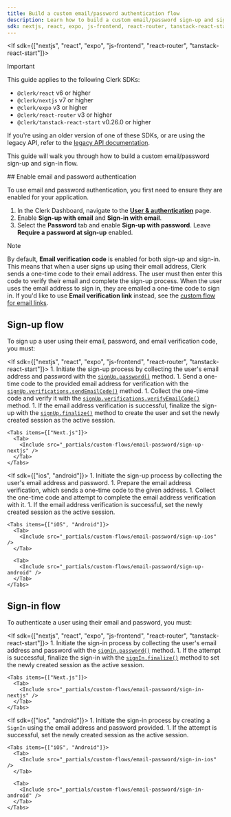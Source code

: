 ```yaml
---
title: Build a custom email/password authentication flow
description: Learn how to build a custom email/password sign-up and sign-in flow using the Clerk API.
sdk: nextjs, react, expo, js-frontend, react-router, tanstack-react-start, ios, android
---
```


<Include src="_partials/custom-flows-callout" />

<If sdk={["nextjs", "react", "expo", "js-frontend", "react-router", "tanstack-react-start"]}>
  > [!IMPORTANT]
  > This guide applies to the following Clerk SDKs:
  >
  > - `@clerk/react` v6 or higher
  > - `@clerk/nextjs` v7 or higher
  > - `@clerk/expo` v3 or higher
  > - `@clerk/react-router` v3 or higher
  > - `@clerk/tanstack-react-start` v0.26.0 or higher
  >
  > If you're using an older version of one of these SDKs, or are using the legacy API, refer to the [legacy API documentation](/docs/guides/development/custom-flows/authentication/legacy/email-password).
</If>

This guide will walk you through how to build a custom email/password sign-up and sign-in flow.

<Steps>
  ## Enable email and password authentication

  To use email and password authentication, you first need to ensure they are enabled for your application.

  1. In the Clerk Dashboard, navigate to the [**User & authentication**](https://dashboard.clerk.com/last-active?path=user-authentication/user-and-authentication) page.
  1. Enable **Sign-up with email** and **Sign-in with email**.
  1. Select the **Password** tab and enable **Sign-up with password**. Leave **Require a password at sign-up** enabled.

  > [!NOTE]
  > By default, **Email verification code** is enabled for both sign-up and sign-in. This means that when a user signs up using their email address, Clerk sends a one-time code to their email address. The user must then enter this code to verify their email and complete the sign-up process. When the user uses the email address to sign in, they are emailed a one-time code to sign in. If you'd like to use **Email verification link** instead, see the [custom flow for email links](/docs/guides/development/custom-flows/authentication/email-links).

  ## Sign-up flow

  To sign up a user using their email, password, and email verification code, you must:

  <If sdk={["nextjs", "react", "expo", "js-frontend", "react-router", "tanstack-react-start"]}>
    1. Initiate the sign-up process by collecting the user's email address and password with the [`signUp.password()`](/docs/reference/javascript/sign-up-future#password) method.
    1. Send a one-time code to the provided email address for verification with the [`signUp.verifications.sendEmailCode()`](/docs/reference/javascript/sign-up-future#verifications-send-email-code) method.
    1. Collect the one-time code and verify it with the [`signUp.verifications.verifyEmailCode()`](/docs/reference/javascript/sign-up-future#verifications-verify-email-code) method.
    1. If the email address verification is successful, finalize the sign-up with the [`signUp.finalize()`](/docs/reference/javascript/sign-up-future#finalize) method to create the user and set the newly created session as the active session.

    <Tabs items={["Next.js"]}>
      <Tab>
        <Include src="_partials/custom-flows/email-password/sign-up-nextjs" />
      </Tab>
    </Tabs>
  </If>

  <If sdk={["ios", "android"]}>
    1. Initiate the sign-up process by collecting the user's email address and password.
    1. Prepare the email address verification, which sends a one-time code to the given address.
    1. Collect the one-time code and attempt to complete the email address verification with it.
    1. If the email address verification is successful, set the newly created session as the active session.

    <Tabs items={["iOS", "Android"]}>
      <Tab>
        <Include src="_partials/custom-flows/email-password/sign-up-ios" />
      </Tab>

      <Tab>
        <Include src="_partials/custom-flows/email-password/sign-up-android" />
      </Tab>
    </Tabs>
  </If>

  ## Sign-in flow

  To authenticate a user using their email and password, you must:

  <If sdk={["nextjs", "react", "expo", "js-frontend", "react-router", "tanstack-react-start"]}>
    1. Initiate the sign-in process by collecting the user's email address and password with the [`signIn.password()`](/docs/reference/javascript/sign-in-future#password) method.
    1. If the attempt is successful, finalize the sign-in with the [`signIn.finalize()`](/docs/reference/javascript/sign-in-future#finalize) method to set the newly created session as the active session.

    <Tabs items={["Next.js"]}>
      <Tab>
        <Include src="_partials/custom-flows/email-password/sign-in-nextjs" />
      </Tab>
    </Tabs>
  </If>

  <If sdk={["ios", "android"]}>
    1. Initiate the sign-in process by creating a `SignIn` using the email address and password provided.
    1. If the attempt is successful, set the newly created session as the active session.

    <Tabs items={["iOS", "Android"]}>
      <Tab>
        <Include src="_partials/custom-flows/email-password/sign-in-ios" />
      </Tab>

      <Tab>
        <Include src="_partials/custom-flows/email-password/sign-in-android" />
      </Tab>
    </Tabs>
  </If>
</Steps>
